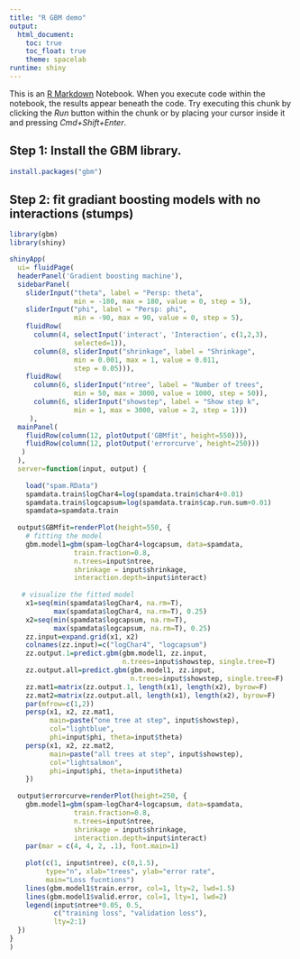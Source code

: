 ```yaml
---
title: "R GBM demo"
output:
  html_document:
    toc: true
    toc_float: true
    theme: spacelab
runtime: shiny
---
```


This is an [R Markdown](http://rmarkdown.rstudio.com) Notebook. When you execute code within the notebook, the results appear beneath the code. Try executing this chunk by clicking the *Run* button within the chunk or by placing your cursor inside it and pressing *Cmd+Shift+Enter*. 

## Step 1: Install the GBM library.
```r
install.packages("gbm")
```

## Step 2: fit gradiant boosting models with no interactions (stumps)
```r
library(gbm)
library(shiny)

shinyApp(
  ui= fluidPage(
  headerPanel('Gradient boosting machine'),
  sidebarPanel(
    sliderInput("theta", label = "Persp: theta",
                min = -180, max = 180, value = 0, step = 5),
    sliderInput("phi", label = "Persp: phi",
                min = -90, max = 90, value = 0, step = 5),
    fluidRow(
      column(4, selectInput('interact', 'Interaction', c(1,2,3),
                selected=1)),
      column(8, sliderInput("shrinkage", label = "Shrinkage",
                min = 0.001, max = 1, value = 0.011, 
                step = 0.05))),
    fluidRow(
      column(6, sliderInput("ntree", label = "Number of trees",
                min = 50, max = 3000, value = 1000, step = 50)),
      column(6, sliderInput("showstep", label = "Show step k",
                min = 1, max = 3000, value = 2, step = 1)))
     ),
  mainPanel(
    fluidRow(column(12, plotOutput('GBMfit', height=550))),
    fluidRow(column(12, plotOutput('errorcurve', height=250)))
   )
  ),
  server=function(input, output) {
    
    load("spam.RData")
    spamdata.train$logChar4=log(spamdata.train$char4+0.01)
    spamdata.train$logcapsum=log(spamdata.train$cap.run.sum+0.01)
    spamdata=spamdata.train
  
  output$GBMfit=renderPlot(height=550, {
    # fitting the model
    gbm.model1=gbm(spam~logChar4+logcapsum, data=spamdata, 
                train.fraction=0.8, 
                n.trees=input$ntree, 
                shrinkage = input$shrinkage,
                interaction.depth=input$interact)
    
   # visualize the fitted model
    x1=seq(min(spamdata$logChar4, na.rm=T), 
           max(spamdata$logChar4, na.rm=T), 0.25)
    x2=seq(min(spamdata$logcapsum, na.rm=T), 
           max(spamdata$logcapsum, na.rm=T), 0.25)
    zz.input=expand.grid(x1, x2)
    colnames(zz.input)=c("logChar4", "logcapsum")
    zz.output.1=predict.gbm(gbm.model1, zz.input, 
                            n.trees=input$showstep, single.tree=T)
    zz.output.all=predict.gbm(gbm.model1, zz.input, 
                              n.trees=input$showstep, single.tree=F)
    zz.mat1=matrix(zz.output.1, length(x1), length(x2), byrow=F)
    zz.mat2=matrix(zz.output.all, length(x1), length(x2), byrow=F)
    par(mfrow=c(1,2))
    persp(x1, x2, zz.mat1, 
          main=paste("one tree at step", input$showstep), 
          col="lightblue",
          phi=input$phi, theta=input$theta)
    persp(x1, x2, zz.mat2,
          main=paste("all trees at step", input$showstep), 
          col="lightsalmon",
          phi=input$phi, theta=input$theta)
    })
  
  output$errorcurve=renderPlot(height=250, {
    gbm.model1=gbm(spam~logChar4+logcapsum, data=spamdata, 
                train.fraction=0.8, 
                n.trees=input$ntree, 
                shrinkage = input$shrinkage,
                interaction.depth=input$interact)
    par(mar = c(4, 4, 2, .1), font.main=1)
    
    plot(c(1, input$ntree), c(0,1.5), 
         type="n", xlab="trees", ylab="error rate",
         main="Loss fucntions")
    lines(gbm.model1$train.error, col=1, lty=2, lwd=1.5)
    lines(gbm.model1$valid.error, col=1, lty=1, lwd=2)
    legend(input$ntree*0.05, 0.5, 
           c("training loss", "validation loss"),
           lty=2:1)
  })
}
)
```
